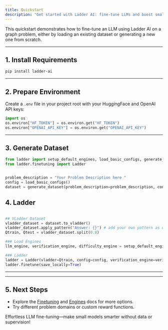 ```yaml
---
title: Quickstart
description: "Get started with Ladder AI: fine-tune LLMs and boost small models in minutes."
---
```


This quickstart demonstrates how to fine-tune an LLM using Ladder AI on a graph problem, either by loading an existing dataset or generating a new one from scratch.

---

## 1. Install Requirements

```sh
pip install ladder-ai
```

---

## 2. Prepare Environment

Create a `.env` file in your project root with your HuggingFace and OpenAI API keys:

```python
import os
os.environ["HF_TOKEN"] = os.environ.get("HF_TOKEN")
os.environ["OPENAI_API_KEY"] = os.environ.get("OPENAI_API_KEY")
```

---

## 3. Generate Dataset

```python
from ladder import setup_default_engines, load_basic_configs, generate_dataset
from ladder.finetuning import Ladder


problem_description = "Your Problem Description here "
config = load_basic_configs()
dataset = generate_dataset(problem_description=problem_description, config=config, dataset_len=10)
```

## 4. Ladder

```python

## VLadder Dataset
vladder_dataset = dataset.to_vladder()
vladder_dataset.apply_pattern("Answer: {}") # add your own pattern as u want
Qtrain, Qtest = vladder_dataset.split(0.8)

### Load Engines
llm_engine, verification_engine, difficulty_engine = setup_default_engines(config=config)

### Ladder
ladder = Ladder(vladder=Qtrain, config=config, verification_engine=verification_engine, reward_funcs=[])
ladder.finetune(save_locally=True)
```

---

---

## 5. Next Steps

- Explore the [Finetuning](./finetuning/ladder) and [Engines](./engines/llm_engine) docs for more options.
- Try different problem domains or custom reward functions.

Effortless LLM fine-tuning—make small models smarter without data or supervision!
